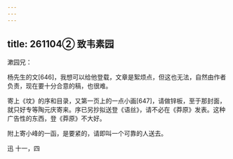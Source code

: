 ```yaml
---
---
---
```

title: 261104② 致韦素园
---




漱园兄：

杨先生的文[646]，我想可以给他登载，文章是絮烦点，但这也无法，自然由作者负责，现在要十分合意的稿，也很难。

寄上《坟》的序和目录，又第一页上的一点小画[647]，请做锌板，至于那封面，就只好专等陶元庆寄来。序已另抄拟送登《语丝》，请不必在《莽原》发表。这种广告性的东西，登《莽原》不大好。

附上寄小峰的一函，是要紧的，请即叫一个可靠的人送去。

迅 十一，四